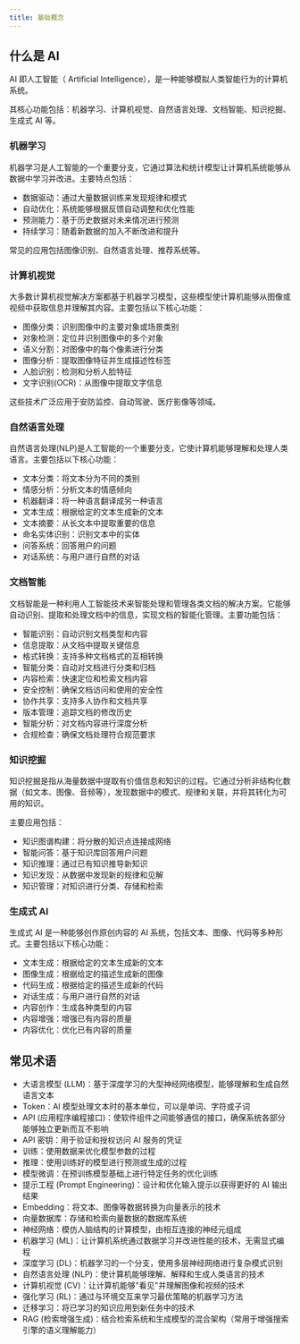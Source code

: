 ```yaml
---
title: 基础概念
---
```



## 什么是 AI

AI 即人工智能（ Artificial Intelligence），是一种能够模拟人类智能行为的计算机系统。

其核心功能包括：机器学习、计算机视觉、自然语言处理、文档智能、知识挖掘、生成式 AI 等。

<Steps>

### 机器学习

机器学习是人工智能的一个重要分支，它通过算法和统计模型让计算机系统能够从数据中学习并改进。主要特点包括：

- 数据驱动：通过大量数据训练来发现规律和模式
- 自动优化：系统能够根据反馈自动调整和优化性能
- 预测能力：基于历史数据对未来情况进行预测
- 持续学习：随着新数据的加入不断改进和提升

常见的应用包括图像识别、自然语言处理、推荐系统等。

### 计算机视觉

大多数计算机视觉解决方案都基于机器学习模型，这些模型使计算机能够从图像或视频中获取信息并理解其内容。主要包括以下核心功能：

- 图像分类：识别图像中的主要对象或场景类别
- 对象检测：定位并识别图像中的多个对象
- 语义分割：对图像中的每个像素进行分类
- 图像分析：提取图像特征并生成描述性标签
- 人脸识别：检测和分析人脸特征
- 文字识别(OCR)：从图像中提取文字信息

这些技术广泛应用于安防监控、自动驾驶、医疗影像等领域。

### 自然语言处理

自然语言处理(NLP)是人工智能的一个重要分支，它使计算机能够理解和处理人类语言。主要包括以下核心功能：

- 文本分类：将文本分为不同的类别
- 情感分析：分析文本的情感倾向
- 机器翻译：将一种语言翻译成另一种语言
- 文本生成：根据给定的文本生成新的文本
- 文本摘要：从长文本中提取重要的信息
- 命名实体识别：识别文本中的实体
- 问答系统：回答用户的问题
- 对话系统：与用户进行自然的对话

### 文档智能

文档智能是一种利用人工智能技术来智能处理和管理各类文档的解决方案。它能够自动识别、提取和处理文档中的信息，实现文档的智能化管理。主要功能包括：

- 智能识别：自动识别文档类型和内容
- 信息提取：从文档中提取关键信息
- 格式转换：支持多种文档格式的互相转换
- 智能分类：自动对文档进行分类和归档
- 内容检索：快速定位和检索文档内容
- 安全控制：确保文档访问和使用的安全性
- 协作共享：支持多人协作和文档共享
- 版本管理：追踪文档的修改历史
- 智能分析：对文档内容进行深度分析
- 合规检查：确保文档处理符合规范要求

### 知识挖掘

知识挖掘是指从海量数据中提取有价值信息和知识的过程。它通过分析非结构化数据（如文本、图像、音频等），发现数据中的模式、规律和关联，并将其转化为可用的知识。

主要应用包括：

- 知识图谱构建：将分散的知识点连接成网络
- 智能问答：基于知识库回答用户问题
- 知识推理：通过已有知识推导新知识
- 知识发现：从数据中发现新的规律和见解
- 知识管理：对知识进行分类、存储和检索

### 生成式 AI

生成式 AI 是一种能够创作原创内容的 AI 系统，包括文本、图像、代码等多种形式。主要包括以下核心功能：

- 文本生成：根据给定的文本生成新的文本
- 图像生成：根据给定的描述生成新的图像
- 代码生成：根据给定的描述生成新的代码
- 对话生成：与用户进行自然的对话
- 内容创作：生成各种类型的内容
- 内容增强：增强已有内容的质量
- 内容优化：优化已有内容的质量

</Steps>


## 常见术语

- 大语言模型 (LLM)：基于深度学习的大型神经网络模型，能够理解和生成自然语言文本
- Token：AI 模型处理文本时的基本单位，可以是单词、字符或子词
- API (应用程序编程接口)：使软件组件之间能够通信的接口，确保系统各部分能够独立更新而互不影响
- API 密钥：用于验证和授权访问 AI 服务的凭证
- 训练：使用数据来优化模型参数的过程
- 推理：使用训练好的模型进行预测或生成的过程
- 模型微调：在预训练模型基础上进行特定任务的优化训练
- 提示工程 (Prompt Engineering)：设计和优化输入提示以获得更好的 AI 输出结果
- Embedding：将文本、图像等数据转换为向量表示的技术
- 向量数据库：存储和检索向量数据的数据库系统
- 神经网络：模仿人脑结构的计算模型，由相互连接的神经元组成
- 机器学习 (ML)：让计算机系统通过数据学习并改进性能的技术，无需显式编程
- 深度学习 (DL)：机器学习的一个分支，使用多层神经网络进行复杂模式识别
- 自然语言处理 (NLP)：使计算机能够理解、解释和生成人类语言的技术
- 计算机视觉 (CV)：让计算机能够"看见"并理解图像和视频的技术
- 强化学习 (RL)：通过与环境交互来学习最优策略的机器学习方法
- 迁移学习：将已学习的知识应用到新任务中的技术
- RAG (检索增强生成)：结合检索系统和生成模型的混合架构（常用于增强搜索引擎的语义理解能力）
